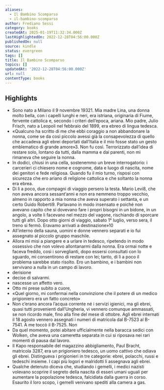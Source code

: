 ```yaml
---
aliases:
  - Il Bambino Scomparso
  - il-bambino-scomparso
author: Frediano Sessi
category: books
createdAt: 2025-01-19T11:32:34.000Z
lastHighlightedOn: 2022-12-28T04:56:00.000Z
publishedOn: null
source: kindle
status: evergreen
tags: []
title: Il Bambino Scomparso
topics: []
updatedAt: '2022-12-28T04:56:00.000Z'
url: null
contentType: books
---
```

## Highlights

- Sono nato a Milano il 9 novembre 19321. Mia madre Lina, una donna molto bella, con i capelli lunghi e neri, era istriana, originaria di Fiume, fervente cattolica e, secondo i criteri dell’epoca, ariana. Mio padre, Julio Frisch, nato a Leopoli nel febbraio del 1899, era ebreo di lingua tedesca.
- «Qualcuno ha scritto di me che ebbi coraggio a non abbandonare la nonna, come se da così piccolo avessi già la consapevolezza di quello che accadeva agli ebrei deportati dall’Italia e il mio fosse stato un gesto emblematico di grande amore»3. Non fu così. Terrorizzato dall’idea di restare solo, lontano da tutti, dalla mamma e dai parenti, non mi rimaneva che seguire la nonna.
- In dodici, chiusi in una cella, sostenemmo un breve interrogatorio: i carcerieri ci chiesero nome e cognome, data e luogo di nascita, nome dei genitori e fede religiosa. Quando fu il mio turno, risposi con sicurezza che ero ariano di religione cattolica e che soltanto la nonna era ebrea.
- Di lì a poco, due compagni di viaggio persero la testa. Mario Levi8, che non aveva ancora sessant’anni e non era nemmeno troppo vecchio, almeno in rapporto a mia nonna che aveva superato i settanta, e un certo Guido Roberti9. Parlavano in modo insensato e poiché non avevano capito che si dovevano fare i propri bisogni in un bidone, in un angolo, a volte li facevano nel mezzo del vagone, rischiando di sporcare tutti gli altri. Dopo otto giorni di viaggio, sabato 1° luglio, verso sera, il treno si fermò. Eravamo arrivati a destinazione»10
- All’interno della sauna, uomini e donne vennero separati e io fui assegnato al piccolo gruppo maschile.
- Allora mi misi a piangere e a urlare in tedesco, ripetendo in modo ossessivo che non volevo allontanarmi dalla nonna. Era ormai notte e faceva freddo, così i sorveglianti, dopo essersi consultati con lo sguardo, mi consentirono di restare con lei; tanto, di lì a poco il problema sarebbe stato risolto. Ero un bambino, e i bambini non servivano a nulla in un campo di lavoro.
- derisione
- decise di salvarmi.
- nascesse un affetto vero.
- Otto mi prese subito a cuore,
- «Quel giorno, mi confermai nella convinzione che il potere di un medico prigioniero era un fatto concreto»
- Non c’erano ancora l’acqua corrente né i servizi igienici, ma gli ebrei, quasi tutti provenienti dall’Ungheria, vi vennero comunque ammassati, se non ricordo male, fino alla fine del mese di ottobre. Agli ebrei internati il 18 agosto vennero assegnati i numeri di matricola dal B-7523 al B-7541. A me toccò il B-7525. Non
- Da quel momento, potei abitare ufficialmente nella baracca sedici con Wolken, che aveva una cameretta separata in cui si riposava nei rari momenti di pausa dal lavoro.
- Il Kapo responsabile del magazzino abbigliamento, Paul Bracht, matricola 3287, era un prigioniero tedesco, un uomo cattivo che odiava gli ebrei. Distingueva i prigionieri in tre categorie: ebrei, polacchi, russi e tedeschi insieme. I capi più logori e malridotti li assegnava agli ebrei.
- Qualche detenuto diceva che, studiando i gemelli, i medici nazisti volevano scoprire il segreto della nascita di esseri umani uguali per aumentare la popolazione tedesca, falcidiata dalla guerra in corso. Esaurito il loro scopo, i gemelli venivano spediti alla camera a gas.
